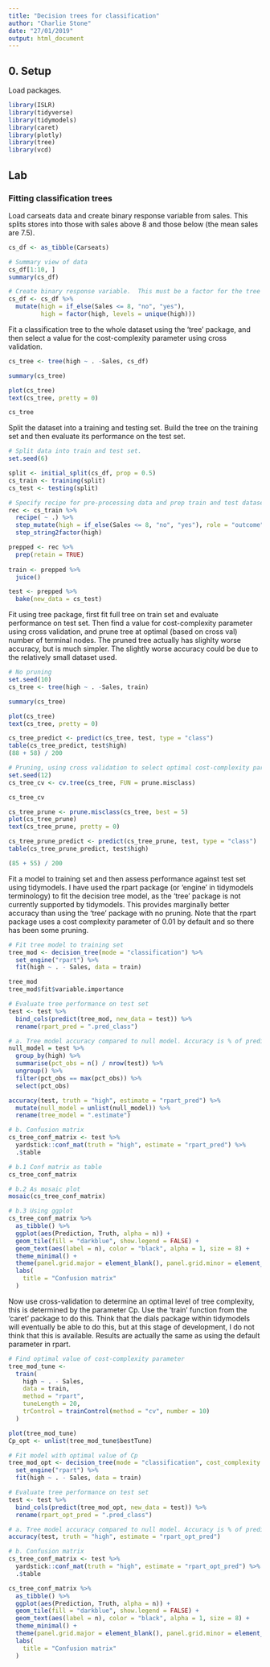 ```yaml
---
title: "Decision trees for classification"
author: "Charlie Stone"
date: "27/01/2019"
output: html_document
---
```


## 0. Setup

Load packages.
```r
library(ISLR)
library(tidyverse)
library(tidymodels)
library(caret)
library(plotly)
library(tree)
library(vcd)
```

## Lab

### Fitting classification trees

Load carseats data and create binary response variable from sales.  This splits stores into those with sales above 8 and those below (the mean sales are 7.5).
```r
cs_df <- as_tibble(Carseats)

# Summary view of data
cs_df[1:10, ]
summary(cs_df)

# Create binary response variable.  This must be a factor for the tree function to fit a classification tree.
cs_df <- cs_df %>%
  mutate(high = if_else(Sales <= 8, "no", "yes"),
         high = factor(high, levels = unique(high)))
```

Fit a classification tree to the whole dataset using the 'tree' package, and then select a value for the cost-complexity parameter using cross validation.
```r
cs_tree <- tree(high ~ . -Sales, cs_df)

summary(cs_tree)

plot(cs_tree)
text(cs_tree, pretty = 0)

cs_tree
```

Split the dataset into a training and testing set.  Build the tree on the training set and then evaluate its performance on the test set. 
```r
# Split data into train and test set.
set.seed(6)
```


```r
split <- initial_split(cs_df, prop = 0.5)
cs_train <- training(split)
cs_test <- testing(split)

# Specify recipe for pre-processing data and prep train and test datasets using this recipe.
rec <- cs_train %>%
  recipe( ~ .) %>%
  step_mutate(high = if_else(Sales <= 8, "no", "yes"), role = "outcome") %>%
  step_string2factor(high) 

prepped <- rec %>%
  prep(retain = TRUE)
  
train <- prepped %>% 
  juice()

test <- prepped %>% 
  bake(new_data = cs_test)
```

Fit using tree package, first fit full tree on train set and evaluate performance on test set.  Then find a value for cost-complexity parameter using cross validation, and prune tree at optimal (based on cross val) number of terminal nodes. The pruned tree actually has slighlty worse accuracy, but is much simpler.  The slightly worse accuracy could be due to the relatively small dataset used.

```r
# No pruning
set.seed(10)
cs_tree <- tree(high ~ . -Sales, train)

summary(cs_tree)

plot(cs_tree)
text(cs_tree, pretty = 0)

cs_tree_predict <- predict(cs_tree, test, type = "class")
table(cs_tree_predict, test$high)
(88 + 58) / 200

# Pruning, using cross validation to select optimal cost-complexity parameter
set.seed(12)
cs_tree_cv <- cv.tree(cs_tree, FUN = prune.misclass)

cs_tree_cv

cs_tree_prune <- prune.misclass(cs_tree, best = 5)
plot(cs_tree_prune)
text(cs_tree_prune, pretty = 0)

cs_tree_prune_predict <- predict(cs_tree_prune, test, type = "class")
table(cs_tree_prune_predict, test$high)

(85 + 55) / 200
```

Fit a model to training set and then assess performance against test set using tidymodels. I have used the rpart package (or 'engine' in tidymodels terminology) to fit the decision tree model, as the 'tree' package is not currently supported by tidymodels.  This provides marginally better accuracy than using the 'tree' package with no pruning.  Note that the rpart package uses a cost complexity parameter of 0.01 by default and so there has been some pruning.
```r
# Fit tree model to training set
tree_mod <- decision_tree(mode = "classification") %>%
  set_engine("rpart") %>%
  fit(high ~ . - Sales, data = train)

tree_mod
tree_mod$fit$variable.importance

# Evaluate tree performance on test set
test <- test %>%
  bind_cols(predict(tree_mod, new_data = test)) %>%
  rename(rpart_pred = ".pred_class")

# a. Tree model accuracy compared to null model. Accuracy is % of predicted classifications that are the same as the observed.
null_model = test %>%
  group_by(high) %>%
  summarise(pct_obs = n() / nrow(test)) %>%
  ungroup() %>%
  filter(pct_obs == max(pct_obs)) %>%
  select(pct_obs)

accuracy(test, truth = "high", estimate = "rpart_pred") %>%
  mutate(null_model = unlist(null_model)) %>%
  rename(tree_model = ".estimate")

# b. Confusion matrix
cs_tree_conf_matrix <- test %>% 
  yardstick::conf_mat(truth = "high", estimate = "rpart_pred") %>%
  .$table

# b.1 Conf matrix as table
cs_tree_conf_matrix

# b.2 As mosaic plot
mosaic(cs_tree_conf_matrix)

# b.3 Using ggplot
cs_tree_conf_matrix %>%
  as_tibble() %>%
  ggplot(aes(Prediction, Truth, alpha = n)) + 
  geom_tile(fill = "darkblue", show.legend = FALSE) +
  geom_text(aes(label = n), color = "black", alpha = 1, size = 8) +
  theme_minimal() +
  theme(panel.grid.major = element_blank(), panel.grid.minor = element_blank()) +
  labs(
    title = "Confusion matrix"
  )
```

Now use cross-validation to determine an optimal level of tree complexity, this is determined by the parameter Cp.  Use the 'train' function from the 'caret' package to do this.  Think that the dials package within tidymodels will eventually be able to do this, but at this stage of development, I do not think that this is available.  Results are actually the same as using the default parameter in rpart.
```r
# Find optimal value of cost-complexity parameter
tree_mod_tune <-
  train(
    high ~ . - Sales,
    data = train,
    method = "rpart",
    tuneLength = 20,
    trControl = trainControl(method = "cv", number = 10)
  )

plot(tree_mod_tune)
Cp_opt <- unlist(tree_mod_tune$bestTune)

# Fit model with optimal value of Cp
tree_mod_opt <- decision_tree(mode = "classification", cost_complexity = Cp_opt) %>%
  set_engine("rpart") %>%
  fit(high ~ . - Sales, data = train)

# Evaluate tree performance on test set
test <- test %>%
  bind_cols(predict(tree_mod_opt, new_data = test)) %>%
  rename(rpart_opt_pred = ".pred_class")

# a. Tree model accuracy compared to null model. Accuracy is % of predicted classifications that are the same as the observed.
accuracy(test, truth = "high", estimate = "rpart_opt_pred")

# b. Confusion matrix
cs_tree_conf_matrix <- test %>% 
  yardstick::conf_mat(truth = "high", estimate = "rpart_opt_pred") %>%
  .$table

cs_tree_conf_matrix %>%
  as_tibble() %>%
  ggplot(aes(Prediction, Truth, alpha = n)) + 
  geom_tile(fill = "darkblue", show.legend = FALSE) +
  geom_text(aes(label = n), color = "black", alpha = 1, size = 8) +
  theme_minimal() +
  theme(panel.grid.major = element_blank(), panel.grid.minor = element_blank()) +
  labs(
    title = "Confusion matrix"
  )

```

